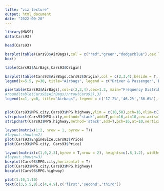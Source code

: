 ```yaml
---
title: "viz lecture"
output: html_document
date: "2022-09-20"
---
```


```r
library(MASS)
data(Cars93)

head(Cars93)

barplot(table(Cars93$AirBags),col = c("red","green","dodgerblue"),cex.lab=1.3)
box()
```


```r
table(Cars93$AirBags,Cars93$Origin)

barplot(table(Cars93$AirBags,Cars93$Origin),col = c(2,3,4),beside = T, ylim = c(0,40))
legend(x=5.5, y=38, title="Airbags", legend = c("Driver & Passenger",'Driver Only','None'),fill = c(2,3,4))
```

```r
pie(table(Cars93$AirBags),col=c(2,3,4),cex=1.3, main="Frequency Distribution of Airbag Usage")
#round(table(Cars93$AirBags)/nrow(Cars93),3)
legend(x=1, y=0, title="Airbags", legend = c('17.2%','46.2%','36.6%'),fill = c(2,3,4))
```
##
```r
plot(Cars93$MPG.city,Cars93$MPG.highway,ylim = c(10,50),pch=16,xlim=c(10,50))
stripchart(Cars93$MPG.city,method="stack",add=T,pch=16,at=10,cex.axis=1.2,cex.lab=1.2,col='blue')
stripchart(Cars93$MPG.highway,method='stack',add=T,pch=16,at=10,vertical=T,col='blue')
```

```r
layout(matrix(1:2, nrow = 1, byrow = T))
#layout.show(n=2)
plot(Cars93$EngineSize,Cars93$Price)
plot(Cars93$MPG.city, Cars93$Price)
```

```r
layout(matrix(c(1,0,2,3),byrow = T,nrow = 2), heights=c(.8,1.2), widths=c(1,.5))
#layout.show(n=3)
boxplot(Cars93$MPG.city,horizontal = T)
plot(Cars93$MPG.city,Cars93$MPG.highway)
boxplot(Cars93$MPG.highway)
```

```r
plot(1:10,1:10)
text(c(3,5.5,8),c(4,4,9),c('first','second','third'))
```





